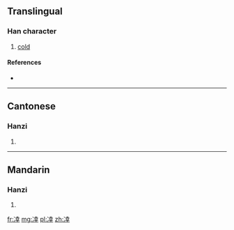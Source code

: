 ==Translingual==

===Han character===
{{Han char|rn=15|rad=冫|as=08|sn=10|four=|canj=戈一土廿十 (IMGTJ)|ids=⿰[[冫]][[幸]]}}

# [[cold]]

====References====
* {{Han ref|kx=0132.360|hdz=10298.040|uh=34D1|ud=13521}}

----

==Cantonese==

===Hanzi===
{{yue-hanzi|jyut=[[haang6]]|y=haang6}}

# {{defn|lang=yue|sort=冫08}}

----

==Mandarin==

===Hanzi===
{{cmn-hanzi|pin=[[xìng]] ([[xing4]])|wg=hsing<sup>4</sup>}}

# {{defn|lang=cmn|sort=冫08}}

[[fr:㓑]]
[[mg:㓑]]
[[pl:㓑]]
[[zh:㓑]]